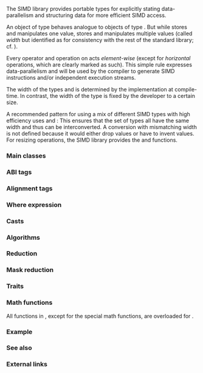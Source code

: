 {{title|SIMD library}}
{{cpp/experimental/simd/navbar}}

{{fmbox|class=noprint|style=font-size: 0.8em|text='''Merged into ISO C++''' The functionality described on this page was merged into the mainline ISO C++ standard as of 11/2024; see [[cpp/numeric/simd|the data-parallel types (SIMD)]] {{mark since c++26}}}}

The SIMD library provides portable types for explicitly stating data-parallelism and structuring data for more efficient SIMD access.

An object of type {{ltt|cpp/experimental/simd/simd|simd&lt;T&gt;}} behaves analogue to objects of type {{tt|T}}. But while {{tt|T}} stores and manipulates one value, {{tt|simd&lt;T&gt;}} stores and manipulates multiple values (called ''width'' but identified as {{c|size}} for consistency with the rest of the standard library; cf. {{ltt|cpp/experimental/simd/simd_size}}).

Every operator and operation on {{tt|simd&lt;T&gt;}} acts ''element-wise'' (except for ''horizontal'' operations, which are clearly marked as such). This simple rule expresses data-parallelism and will be used by the compiler to generate SIMD instructions and/or independent execution streams.

The width of the types {{tt|simd&lt;T&gt;}} and {{ltt|cpp/experimental/simd/simd|native_simd&lt;T&gt;}} is determined by the implementation at compile-time. In contrast, the width of the type {{ltt|cpp/experimental/simd/simd|fixed_size_simd&lt;T, N&gt;}} is fixed by the developer to a certain size.

A recommended pattern for using a mix of different SIMD types with high efficiency uses {{ltt|cpp/experimental/simd/simd|native_simd}} and {{ltt|cpp/experimental/simd/rebind_simd}}:
{{source|1=
#include &lt;experimental/simd&gt;
namespace stdx = std::experimental;

using floatv  = stdx::native_simd&lt;float&gt;;
using doublev = stdx::rebind_simd_t&lt;double, floatv&gt;;
using intv    = stdx::rebind_simd_t&lt;int, floatv&gt;;
}}
This ensures that the set of types all have the same width and thus can be interconverted. A conversion with mismatching width is not defined because it would either drop values or have to invent values. For resizing operations, the SIMD library provides the {{ltt|cpp/experimental/simd/split}} and {{ltt|cpp/experimental/simd/concat}} functions.

{{dsc begin}}
{{dsc header|experimental/simd}}
{{dsc end}}

===Main classes===
{{dsc begin}}
{{dsc inc|cpp/experimental/simd/dsc simd}}
{{dsc inc|cpp/experimental/simd/dsc simd_mask}}
{{dsc end}}

===ABI tags===
{{dsc begin}}
{{dsc namespace|std::experimental::simd_abi}}
{{dsc inc|cpp/experimental/simd/dsc scalar}}
{{dsc inc|cpp/experimental/simd/dsc fixed_size}}
{{dsc inc|cpp/experimental/simd/dsc compatible}}
{{dsc inc|cpp/experimental/simd/dsc native}}
{{dsc inc|cpp/experimental/simd/dsc max_fixed_size}}
{{dsc inc|cpp/experimental/simd/dsc deduce}}
{{dsc end}}

===Alignment tags===
{{dsc begin}}
{{dsc inc|cpp/experimental/simd/element aligned}}
{{dsc inc|cpp/experimental/simd/vector_aligned}}
{{dsc inc|cpp/experimental/simd/overaligned}}
{{dsc end}}

===Where expression===
{{dsc begin}}
{{dsc tclass|cpp/experimental/simd/const_where_expression|selected elements with non-mutating operations|notes={{mark since parallelism_ts_2}}}}
{{dsc tclass|cpp/experimental/simd/where_expression|selected elements with mutating operations|notes={{mark since parallelism_ts_2}}}}
{{dsc tfun|cpp/experimental/simd/where|produces const_where_expression and where_expression|notes={{mark since parallelism_ts_2}}}}
{{dsc end}}

===Casts===
{{dsc begin}}
{{dsc tfun|cpp/experimental/simd/simd_cast|element-wise static_cast|notes={{mark since parallelism_ts_2}}|title=simd_cast&lt;br&gt;static_simd_cast}}
{{dsc tfun|cpp/experimental/simd/abi_cast|element-wise ABI cast|notes={{mark since parallelism_ts_2}}|title=to_fixed_size&lt;br&gt;to_compatible&lt;br&gt;to_native}}
{{dsc tfun|cpp/experimental/simd/split|splits single simd object to multiple ones|notes={{mark since parallelism_ts_2}}|title=split&lt;br&gt;split_by}}
{{dsc tfun|cpp/experimental/simd/concat|concatenates multiple simd objects to a single one|notes={{mark since parallelism_ts_2}}}}
{{dsc end}}

===Algorithms===
{{dsc begin}}
{{dsc tfun|cpp/experimental/simd/min|element-wise min operation|notes={{mark since parallelism_ts_2}}}}
{{dsc tfun|cpp/experimental/simd/max|element-wise max operation|notes={{mark since parallelism_ts_2}}}}
{{dsc tfun|cpp/experimental/simd/minmax|element-wise minmax operation|notes={{mark since parallelism_ts_2}}}}
{{dsc tfun|cpp/experimental/simd/clamp|element-wise clamp operation|notes={{mark since parallelism_ts_2}}}}
{{dsc end}}

===Reduction===
{{dsc begin}}
{{dsc tfun|cpp/experimental/simd/reduce|reduces the vector to a single element|notes={{mark since parallelism_ts_2}}|title=reduce&lt;br&gt;hmin&lt;br&gt;hmax}}
{{dsc end}}

===Mask reduction===
{{dsc begin}}
{{dsc inc|cpp/experimental/simd/dsc all_of}}
{{dsc inc|cpp/experimental/simd/dsc popcount}}
{{dsc inc|cpp/experimental/simd/dsc find_first_set}}
{{dsc end}}

===Traits===
{{dsc begin}}
{{dsc inc|cpp/experimental/simd/dsc is_simd}}
{{dsc inc|cpp/experimental/simd/dsc is_abi_tag}}
{{dsc inc|cpp/experimental/simd/dsc is_simd_flag_type}}
{{dsc inc|cpp/experimental/simd/dsc simd_size}}
{{dsc inc|cpp/experimental/simd/dsc memory_alignment}}
{{dsc inc|cpp/experimental/simd/dsc rebind_simd}}
{{dsc end}}

===Math functions===
All functions in {{header|cmath}}, except for the special math functions, are overloaded for {{tt|simd}}.

===Example===
{{example
|code=
#include &lt;experimental/simd&gt;
#include &lt;iostream&gt;
#include &lt;string_view&gt;
namespace stdx = std::experimental;

void println(std::string_view name, auto const&amp; a)
{
    std::cout &lt;&lt; name &lt;&lt; ": ";
    for (std::size_t i{}; i != std::size(a); ++i)
        std::cout &lt;&lt; a[i] &lt;&lt; ' ';
    std::cout &lt;&lt; '\n';
}

template&lt;class A&gt;
stdx::simd&lt;int, A&gt; my_abs(stdx::simd&lt;int, A&gt; x)
{
    where(x &lt; 0, x) = -x;
    return x;
}

int main()
{
    const stdx::native_simd&lt;int&gt; a = 1;
    println("a", a);

    const stdx::native_simd&lt;int&gt; b([](int i) { return i - 2; });
    println("b", b);

    const auto c = a + b;
    println("c", c);

    const auto d = my_abs(c);
    println("d", d);

    const auto e = d * d;
    println("e", e);

    const auto inner_product = stdx::reduce(e);
    std::cout &lt;&lt; "inner product: " &lt;&lt; inner_product &lt;&lt; '\n';

    const stdx::fixed_size_simd&lt;long double, 16&gt; x([](int i) { return i; });
    println("x", x);
    println("cos²(x) + sin²(x)", stdx::pow(stdx::cos(x), 2) + stdx::pow(stdx::sin(x), 2));
}
|output=
a: 1 1 1 1 
b: -2 -1 0 1 
c: -1 0 1 2 
d: 1 0 1 2 
e: 1 0 1 4 
inner product: 6
x: 0 1 2 3 4 5 6 7 8 9 10 11 12 13 14 15 
cos²(x) + sin²(x): 1 1 1 1 1 1 1 1 1 1 1 1 1 1 1 1
}}

===See also===
{{dsc begin}}
{{dsc inc|cpp/numeric/dsc valarray}}
{{dsc end}}

===External links===
{{elink begin}}
{{elink|1=[https://github.com/VcDevel/std-simd The implementation of ISO/IEC TS 19570:2018 Section 9 "Data-Parallel Types"] — github.com}}
{{elink|1=TS implementation reach for [https://gcc.gnu.org/git/?p=gcc.git;a=blob;f=libstdc%2B%2B-v3/include/experimental/simd;hb=HEAD GCC/libstdc++] ({{tt|std::experimental::simd}} is shipping with GCC-11) — gcc.gnu.org}}
{{elink end}}

{{langlinks|ja|zh}}